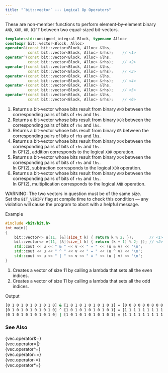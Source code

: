 ```yaml
---
title: "`bit::vector` --- Logical Op Operators"
---
```


These are non-member functions to perform element-by-element binary `AND`, `XOR`, `OR`, `DIFF` between two equal-sized bit-vectors.

```cpp
template<std::unsigned_integral Block, typename Alloc>
constexpr bit::vector<Block, Alloc>
operator&(const bit::vector<Block, Alloc> &lhs,
          const bit::vector<Block, Alloc> &rhs);    // <1>
operator^(const bit::vector<Block, Alloc> &lhs,
          const bit::vector<Block, Alloc> &rhs);    // <2>
operator|(const bit::vector<Block, Alloc> &lhs,
          const bit::vector<Block, Alloc> &rhs);    // <3>
operator+(const bit::vector<Block, Alloc> &lhs,
          const bit::vector<Block, Alloc> &rhs);    // <4>
operator-(const bit::vector<Block, Alloc> &lhs,
          const bit::vector<Block, Alloc> &rhs);    // <5>
operator*(const bit::vector<Block, Alloc> &lhs,
          const bit::vector<Block, Alloc> &rhs);    // <6>
```
1. Returns a bit-vector whose bits result from binary `AND` between the corresponding pairs of bits of `rhs` and `lhs`.
2. Returns a bit-vector whose bits result from binary `XOR` between the corresponding pairs of bits of `rhs` and `lhs`.
3. Returns a bit-vector whose bits result from binary `OR`  between the corresponding pairs of bits of `rhs` and `lhs`.
4. Returns a bit-vector whose bits result from binary `XOR` between the corresponding pairs of bits of `rhs` and `lhs`. \
In GF(2), addition corresponds to the logical `XOR` operation.
1. Returns a bit-vector whose bits result from binary `XOR` between the corresponding pairs of bits of `rhs` and `lhs`. \
In GF(2), subtraction corresponds to the logical `XOR` operation.
1. Returns a bit-vector whose bits result from binary `AND` between the corresponding pairs of bits of `rhs` and `lhs`. \
In GF(2), multiplication corresponds to the logical `AND` operation.

WARNING: The two vectors in question must be of the same size. \
Set the `BIT_VERIFY` flag at compile time to check this condition --- any violation will cause the program to abort with a helpful message.

[Example]{.bt}
```cpp
#include <bit/bit.h>
int main()
{
    bit::vector<> u(11, [&](size_t k) { return k % 2; });       // <1>
    bit::vector<> v(11, [&](size_t k) { return (k + 1) % 2; }); // <2>
    std::cout << u << " & " << v << " = " << (u & v) << '\n';
    std::cout << u << " ^ " << v << " = " << (u ^ v) << '\n';
    std::cout << u << " | " << v << " = " << (u | v) << '\n';
}
```
1. Creates a vector of size 11 by calling a lambda that sets all the even indices.
2. Creates a vector of size 11 by calling a lambda that sets all the odd indices.

[Output]{.bt}
```bash
[0 1 0 1 0 1 0 1 0 1 0] & [1 0 1 0 1 0 1 0 1 0 1] = [0 0 0 0 0 0 0 0 0 0 0]
[0 1 0 1 0 1 0 1 0 1 0] ^ [1 0 1 0 1 0 1 0 1 0 1] = [1 1 1 1 1 1 1 1 1 1 1]
[0 1 0 1 0 1 0 1 0 1 0] | [1 0 1 0 1 0 1 0 1 0 1] = [1 1 1 1 1 1 1 1 1 1 1]
```

### See Also
{vec.operator&=}   \
{vec.operator=|}   \
{vec.operator^=}   \
{vec.operator+=}   \
{vec.operator-=}   \
{vec.operator*=}